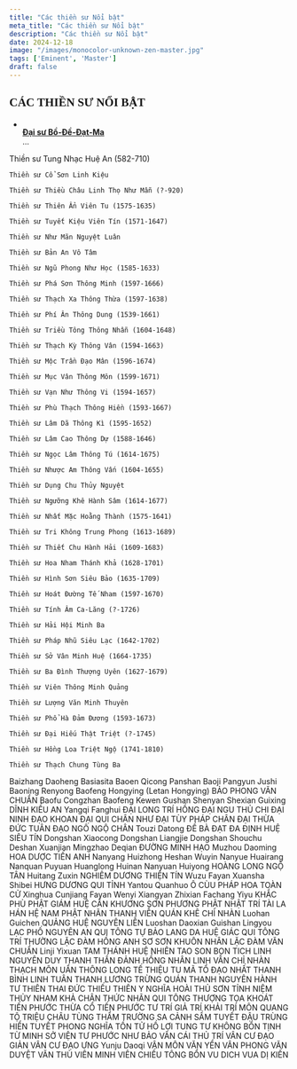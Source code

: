 ```yaml
---
title: "Các thiền sư Nổi bật"
meta_title: "Các thiền sư Nổi bật"
description: "Các thiền sư Nổi bật"
date: 2024-12-18
image: "/images/monocolor-unknown-zen-master.jpg"
tags: ['Eminent', 'Master']
draft: false
---
```


<div className="grid xl:grid-cols-8 lg:grid-cols-8 md:grid-cols-2 sm:grid-cols-2 xs:grid-cols-1 gap-8 bg-body dark:bg-darkmode-body">

  <h2 style="font-family: 'Great Vibes', cursive;">CÁC THIỀN SƯ NỔI BẬT</h2>

  <ul>
    <li class="list-group-item">
      <div class="media">
        <img class="rounded-circle mr-3" src="" />
        <div class="media-body align-self-center">
          <strong><a href="#">Đại sư Bồ-Đề-Đạt-Ma</a></strong>
          <div class="text-muted">...</div>
        </div>
      </div>
    </li>
  </ul>

  <p>
    Thiền sư Tung Nhạc Huệ An (582-710)

    Thiền sư Cổ Sơn Linh Kiệu

    Thiền sư Thiều Châu Linh Thọ Như Mẫn (?-920)

    Thiền sư Thiên Ẩn Viên Tu (1575-1635)

    Thiền sư Tuyết Kiệu Viên Tín (1571-1647)

    Thiền sư Như Mãn Nguyệt Luân

    Thiền sư Bản An Vô Tâm

    Thiền sư Ngũ Phong Như Học (1585-1633)

    Thiền sư Phá Sơn Thông Minh (1597-1666)

    Thiền sư Thạch Xa Thông Thừa (1597-1638)

    Thiền sư Phí Ân Thông Dung (1539-1661)

    Thiền sư Triều Tông Thông Nhẫn (1604-1648)

    Thiền sư Thạch Kỳ Thông Vân (1594-1663)

    Thiền sư Mộc Trần Đạo Mân (1596-1674)

    Thiền sư Mục Vân Thông Môn (1599-1671)

    Thiền sư Vạn Như Thông Vi (1594-1657)

    Thiền sư Phù Thạch Thông Hiền (1593-1667)

    Thiền sư Lâm Dã Thông Kì (1595-1652)

    Thiền sư Lâm Cao Thông Dự (1588-1646)

    Thiền sư Ngọc Lâm Thông Tú (1614-1675)

    Thiền sư Nhược Am Thông Vấn (1604-1655)

    Thiền sư Dụng Chu Thủy Nguyệt

    Thiền sư Ngưỡng Khê Hành Sâm (1614-1677)

    Thiền sư Nhất Mặc Hoằng Thành (1575-1641)

    Thiền sư Tri Không Trung Phong (1613-1689)

    Thiền sư Thiết Chu Hành Hải (1609-1683)

    Thiền sư Hoa Nham Thánh Khả (1628-1701)

    Thiền sư Hình Sơn Siêu Bảo (1635-1709)

    Thiền sư Hoát Đường Tế Nham (1597-1670)

    Thiền sư Tính Âm Ca-Lăng (?-1726)

    Thiền sư Hải Hội Minh Ba

    Thiền sư Pháp Nhũ Siêu Lạc (1642-1702)

    Thiền sư Sở Vân Minh Huệ (1664-1735)

    Thiền sư Ba Đình Thượng Uyên (1627-1679)

    Thiền sư Viên Thông Minh Quảng

    Thiền sư Lượng Văn Minh Thuyên

    Thiền sư Phổ Hà Đảm Đương (1593-1673)

    Thiền sư Đại Hiếu Thật Triệt (?-1745)

    Thiền sư Hồng Loa Triệt Ngộ (1741-1810)

    Thiền sư Thạch Chung Tùng Ba
  </p>

  <p>
    Baizhang Daoheng
    Basiasita
    Baoen Qicong
    Panshan Baoji
    Pangyun Jushi
    Baoning Renyong
    Baofeng Hongying (Letan Hongying)
    BẢO PHONG VĂN CHUẨN
    Baofu Congzhan
    Baofeng Kewen
    Gushan Shenyan
    Shexian Guixing
    DĨNH KIỀU AN
    Yangqi Fanghui
    ĐẠI LONG TRÍ HỒNG
    ĐẠI NGU THỦ CHI
    ĐẠI NINH ĐẠO KHOAN
    ĐẠI QUI CHÂN NHƯ
    ĐẠI TÙY PHÁP CHÂN
    ĐẠI THỪA ĐỨC TUÂN
    ĐẠO NGÔ NGỘ CHÂN
    Touzi Datong
    ĐỀ BÀ ĐẠT ĐA
    ĐỊNH HUỆ SIÊU TÍN
    Dongshan Xiaocong
    Dongshan Liangjie
    Dongshan Shouchu
    Deshan Xuanjian
    Mingzhao Deqian
    ĐƯỜNG MINH HẠO
    Muzhou Daoming
    HOA DƯỢC TIẾN ANH
    Nanyang Huizhong
    Heshan Wuyin
    Nanyue Huairang
    Nanquan Puyuan
    Huanglong Huinan
    Nanyuan Huiyong
    HOÀNG LONG NGỘ TÂN
    Huitang Zuxin
    NGHIÊM DƯƠNG THIỆN TÍN
    Wuzu Fayan
    Xuansha Shibei
    HƯNG DƯƠNG QUI TỈNH
    Yantou Quanhuo
    Ô CÙU
    PHÁP HOA TOÀN CỬ
    Xinghua Cunjiang
    Fayan Wenyi
    Xiangyan Zhixian
    Fachang Yiyu
    KHẮC PHÙ
    PHẬT GIÁM HUỆ CẦN
    KHƯƠNG SƠN PHƯƠNG
    PHẬT NHẬT TRÍ TÀI
    LA HÁN HỆ NAM
    PHẬT NHÃN THANH VIỄN
    QUÁN KHÊ CHỈ NHÀN
    Luohan Guichen
    QUẢNG HUỆ NGUYÊN LIỄN
    Luoshan Daoxian
    Guishan Lingyou
    LẠC PHỐ NGUYÊN AN
    QUI TÔNG TỰ BẢO
    LANG DA HUỆ GIÁC
    QUI TÔNG TRÍ THƯỜNG
    LẶC ĐÀM HỒNG ANH
    SƠ SƠN KHUÔN NHÂN
    LẶC ĐÀM VĂN CHUẨN
    Linji Yixuan
    TAM THÁNH HUỆ NHIÊN
    TAO SON BON TICH
    LINH NGUYÊN DUY THANH
    THẦN ĐẢNH HỒNG NHÂN
    LINH VẪN CHỈ NHÀN
    THẠCH MÔN UẨN THÔNG
    LONG TẾ THIỆU TU
    MÃ TỔ ĐẠO NHẤT
    THANH BÌNH LINH TUÂN
    THANH LƯƠNG TRỪNG QUÁN
    THANH NGUYÊN HÀNH TƯ
    THIÊN THAI ĐỨC THIẾU
    THIÊN Y NGHĨA HOÀI
    THỦ SƠN TỈNH NIỆM
    THỦY NHAM KHẢ CHÂN
    THỨC NHÃN QUI TÔNG
    THƯỢNG TỌA KHOÁT
    TIẾN PHƯỚC THỪA CỔ
    TIẾN PHƯỚC TƯ
    TRÍ GIẢ TRÍ KHẢI
    TRÍ MÔN QUANG TỘ
    TRIỆU CHÂU TÙNG THẨM
    TRƯỜNG SA CẢNH SẦM
    TUYẾT ĐẬU TRÙNG HIỂN
    TUYẾT PHONG NGHĨA TỒN
    TỬ HỒ LỢI TUNG
    TƯ KHÔNG BỔN TỊNH
    TỪ MINH SỞ VIỆN
    TƯ PHƯỚC NHƯ BẢO
    VÂN CÁI THỦ TRÍ
    VÂN CƯ ĐẠO GIẢN
    VÂN CƯ ĐẠO ƯNG
    Yunju Daoqi
    VÂN MÔN VĂN YỂN
    VÂN PHONG VĂN DUYỆT
    VĂN THÙ VIÊN MINH
    VIÊN CHIẾU TÔNG BỔN
    VU DICH
    VUA DỊ KIẾN
  </p>
</div>


